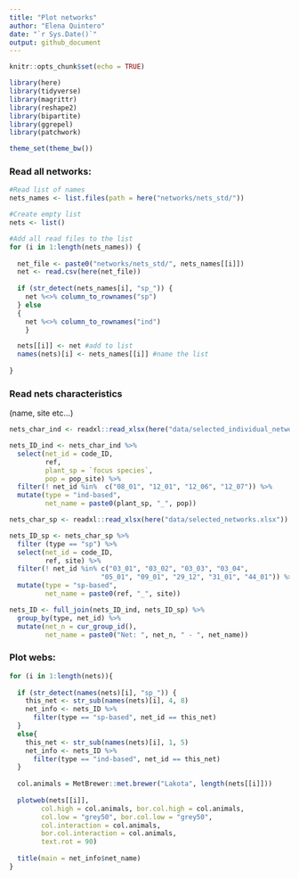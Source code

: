 ```yaml
---
title: "Plot networks"
author: "Elena Quintero"
date: "`r Sys.Date()`"
output: github_document
---
```


```r
knitr::opts_chunk$set(echo = TRUE)
```

```r
library(here)
library(tidyverse)
library(magrittr)
library(reshape2)
library(bipartite)
library(ggrepel)
library(patchwork)

theme_set(theme_bw())
```

### Read all networks:

```r
#Read list of names
nets_names <- list.files(path = here("networks/nets_std/"))

#Create empty list
nets <- list()

#Add all read files to the list
for (i in 1:length(nets_names)) {
  
  net_file <- paste0("networks/nets_std/", nets_names[[i]])
  net <- read.csv(here(net_file))
  
  if (str_detect(nets_names[i], "sp_")) {
    net %<>% column_to_rownames("sp")
  } else
  {
    net %<>% column_to_rownames("ind")
    }  

  nets[[i]] <- net #add to list
  names(nets)[i] <- nets_names[[i]] #name the list
  
}
```

### Read nets characteristics 
(name, site etc…)

```r
nets_char_ind <- readxl::read_xlsx(here("data/selected_individual_networks.xlsx"))

nets_ID_ind <- nets_char_ind %>%
  select(net_id = code_ID,
         ref,
         plant_sp = `focus species`,
         pop = pop_site) %>%
  filter(! net_id %in%  c("08_01", "12_01", "12_06", "12_07")) %>%
  mutate(type = "ind-based",
         net_name = paste0(plant_sp, "_", pop))

nets_char_sp <- readxl::read_xlsx(here("data/selected_networks.xlsx"))

nets_ID_sp <- nets_char_sp %>% 
  filter (type == "sp") %>%
  select(net_id = code_ID,
         ref, site) %>%
  filter(! net_id %in% c("03_01", "03_02", "03_03", "03_04",
                       "05_01", "09_01", "29_12", "31_01", "44_01")) %>%
  mutate(type = "sp-based",
         net_name = paste0(ref, "_", site))

nets_ID <- full_join(nets_ID_ind, nets_ID_sp) %>%
  group_by(type, net_id) %>%
  mutate(net_n = cur_group_id(),
         net_name = paste0("Net: ", net_n, " - ", net_name))
```

### Plot webs:

```r
for (i in 1:length(nets)){
  
  if (str_detect(names(nets)[i], "sp_")) {
    this_net <- str_sub(names(nets)[i], 4, 8)
    net_info <- nets_ID %>% 
      filter(type == "sp-based", net_id == this_net)
  }
  else{
    this_net <- str_sub(names(nets)[i], 1, 5)
    net_info <- nets_ID %>% 
      filter(type == "ind-based", net_id == this_net)
  }
  
  col.animals = MetBrewer::met.brewer("Lakota", length(nets[[i]]))
  
  plotweb(nets[[i]],
        col.high = col.animals, bor.col.high = col.animals,
        col.low = "grey50", bor.col.low = "grey50",
        col.interaction = col.animals, 
        bor.col.interaction = col.animals,
        text.rot = 90)
  
  title(main = net_info$net_name)
}
```

